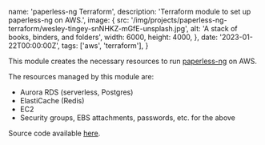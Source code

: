   name: 'paperless-ng Terraform',
  description: 'Terraform module to set up paperless-ng on AWS.',
  image: {
    src: '/img/projects/paperless-ng-terraform/wesley-tingey-snNHKZ-mGfE-unsplash.jpg',
    alt: 'A stack of books, binders, and folders',
    width: 6000,
    height: 4000,
  },
  date: '2023-01-22T00:00:00Z',
  tags: ['aws', 'terraform'],
}

This module creates the necessary resources to run [paperless-ng](https://paperless-ng.readthedocs.io/en/latest/index.html) on AWS.

The resources managed by this module are:
- Aurora RDS (serverless, Postgres)
- ElastiCache (Redis)
- EC2
- Security groups, EBS attachments, passwords, etc. for the above

Source code available [here](https://github.com/ryanrishi/paperless-ng-terraform).
